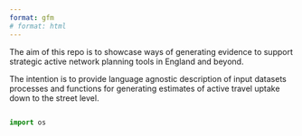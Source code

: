 ```yaml
---
format: gfm
# format: html
---
```


The aim of this repo is to showcase ways of generating evidence to support strategic active network planning tools in England and beyond.

The intention is to provide language agnostic description of input datasets processes and functions for generating estimates of active travel uptake down to the street level.

```r

```


```python
import os
```